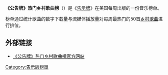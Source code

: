 {{noteTA
|G1=Show
|G2=Billboard
|G3=Music
|G4=Movie
|G5=地名
|T=zh-cn:《公告牌》热门乡村歌曲榜; zh-tw:告示牌熱門鄉村歌曲榜
|1=zh-cn:《公告牌》; zh-tw:告示牌
}}
'''《公告牌》热门乡村歌曲榜'''（{{lang-en|Hot Country Songs}}）是《[[告示牌_(雜誌)|告示牌]]》在美国每周出版的一份音乐榜单。

榜单通过统计歌曲的数字下载量与流媒体播放量对每周最热门的50首[[乡村音乐|乡村歌曲]]进行排位。

==外部链接==
*[http://www.billboard.com/bbcom/charts/chart_display.jsp?f=Hot+Country+Songs&pageNumber=Top+1-10&g=Singles 《公告牌》热门乡村歌曲榜官方网站] {{Wayback|url=http://www.billboard.com/bbcom/charts/chart_display.jsp?f=Hot+Country+Songs&pageNumber=Top+1-10&g=Singles |date=20090526181020 }}

{{Billboard}}

[[Category:告示牌榜單|Category:告示牌榜單]]